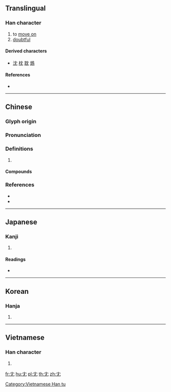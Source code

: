 {{character info/new}}
{{also|穴|六}}
==Translingual==

===Han character===
{{Han char|rn=14|rad=冖|as=02|sn=4|four=40212|canj=LBU}}

# to [[move on]]
# [[doubtful]]

====Derived characters====
* [[沈]] [[枕]] [[耽]] [[鴆]]

====References====
* {{Han ref|kx=0130.140|dkj=01567|dj=0292.140|hdz=10302.170|uh=5198|ud=20888|bh=C955|bd=51541}}

----

==Chinese==
{{zh-forms}}

===Glyph origin===
{{Han etym}}

===Pronunciation===
{{zh-pron
|m=yín,yóu
|c=jam4,jau4
|mn=îm/iû
|mc=y
|oc=y
|cat=
}}

===Definitions===
{{zh-hanzi}}

# {{rfdef|zh}}

====Compounds====
{{zh-der|冘豫|冘冘}}

===References===
* {{R:twedu|B00205}}
* {{R:yue:mfccd}}

----

==Japanese==

===Kanji===
{{ja-kanji|grade=|rs=冖02}}

# {{defn|lang=ja|sort=冖02}}

====Readings====
* {{ja-readings|on=[[いん]] (in), [[いう]] (iu), [[ゆ]] (yu)|kun=[[おこたる]] (okotaru), [[ためらふ]] (tamerafu), [[うたがふ]] (utagafu)}}

----

==Korean==

===Hanja===
{{ko-hanja|hangeul=유|rv=yu|mr=yu}}

# {{defn|lang=ko|sort=冖02}}

----

==Vietnamese==

===Han character===
{{vi-readings|rs=冖02|hanviet=[[đem]], [[dâm]], [[nhũng]]}}

# {{defn|lang=vi|sort=冖02}}

[[Category:Vietnamese Han tu]]

[[fr:冘]]
[[hu:冘]]
[[pl:冘]]
[[th:冘]]
[[zh:冘]]